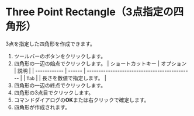 
# Three Point Rectangle（3点指定の四角形）

<Reference shortcut='' command='Three Point Rectangle' button='ツールバー' />

3点を指定した四角形を作成できます。

1. ツールバーのボタンをクリックします。
2. 四角形の一辺の始点でクリックします。
   | ショートカットキー | オプション | 説明                                   |
   | ------------ | ------ | --------------------------------------------- |
   | `Tab`        |        | 長さを数値で指定します。 |
3. 四角形の一辺の終点でクリックします。
4. 四角形の3点目でクリックします。
5. コマンドダイアログの**OK**または右クリックで確定します。
6. 四角形が作成されます。

